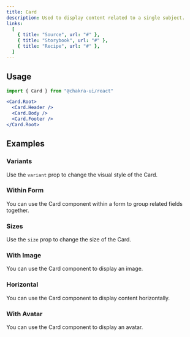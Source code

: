```yaml
---
title: Card
description: Used to display content related to a single subject.
links:
  [
    { title: "Source", url: "#" },
    { title: "Storybook", url: "#" },
    { title: "Recipe", url: "#" },
  ]
---
```


<ExampleTabs name="card-basic" />

## Usage

```jsx
import { Card } from "@chakra-ui/react"
```

```jsx
<Card.Root>
  <Card.Header />
  <Card.Body />
  <Card.Footer />
</Card.Root>
```

## Examples

### Variants

Use the `variant` prop to change the visual style of the Card.

<ExampleTabs name="card-with-variants" />

### Within Form

You can use the Card component within a form to group related fields together.

<ExampleTabs name="card-with-form" />

### Sizes

Use the `size` prop to change the size of the Card.

<ExampleTabs name="card-with-sizes" />

### With Image

You can use the Card component to display an image.

<ExampleTabs name="card-with-image" />

### Horizontal

You can use the Card component to display content horizontally.

<ExampleTabs name="card-horizontal" />

### With Avatar

You can use the Card component to display an avatar.

<ExampleTabs name="card-with-avatar" />
